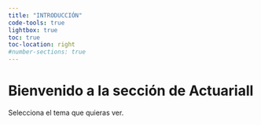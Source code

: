 ```yaml
---
title: "INTRODUCCIÓN"
code-tools: true
lightbox: true
toc: true
toc-location: right
#number-sections: true
---
```


# Bienvenido a la sección de Actuariall {.unnumbered}

Selecciona el tema que quieras ver.
